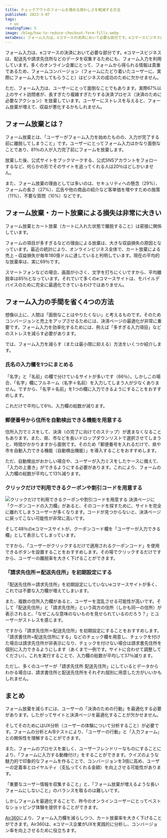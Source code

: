 ```yaml
---
title: チェックアウトのフォームを埋める煩わしさを軽減する方法
published: 2023-3-07
tags: 
  - ux
readingTime: 5
image: /blog/how-to-reduce-checkout-form-fills.webp
metaDesc: フォーム入力は、eコマースの決済において必要な部分です。eコマースビジネスは、配送先や請求先住所などのデータを収集するためにも、フォーム入力を利用しています。多くのオンライン企業にとって、フォームから得られる情報は貴重であるため、フォームコンバージョンはビジネスの成功のために欠かせません。
---
```


フォーム入力は、eコマースの決済において必要な部分です。eコマースビジネスは、配送先や請求先住所などのデータを収集するためにも、フォーム入力を利用しています。多くのオンライン企業にとって、フォームから得られる情報は貴重であるため、フォームコンバージョン（フォームにたどり着いたユーザーに、実際にフォーム入力をしてもらうこと）はビジネスの成功のために欠かせません。

ただ、フォーム入力は、ユーザーにとって面倒なことでもあります。実際67%以上のサイト訪問者が、長すぎたり複雑すぎたりする決済プロセス（決済のために必要なアクション）を放棄しています。ユーザーにストレスを与えると、フォーム放棄が増えて、収益が悪化するかもしれません。

## フォーム放棄とは？
フォーム放棄とは、「ユーザーがフォーム入力を始めたものの、入力が完了する前に離脱してしまうこと」です。ユーザーにとってフォーム入力はかなり面倒なことであり、81％の人が入力完了前にフォームを放棄します。

放棄した後、公式サイトをブックマークする、公式SNSアカウントをフォローするなど、何らかの形でそのサイトを追ってくれる人は20％ほどしかいません。

また、フォーム放棄の理由としては多いのは、セキュリティへの懸念（29%）、フォームの長さ（27%）、広告や他の商品の紹介など客単価を増やすための施策（11%）、不要な質問（10%）などです。

## フォーム放棄・カート放棄による損失は非常に大きい
フォーム放棄とカート放棄（カートに入れた状態で離脱すること）は密接に関係しています。

フォームの項目が多すぎるなどの理由による放棄は、大きな収益損失の原因となっています。最近の統計により、オンラインビジネス全体で、カート放棄による売上・収益損失が毎年180億ドルに達していると判明しています。現在の平均的な放棄率は、実に69％です。

スマートフォンなどの場合、画面が小さく、文字を打ちにくいですから、平均離脱率は85％となっています。それでいて多くのeコマースサイトは、モバイルデバイスのために完全に最適化できているわけではありません。

## フォーム入力の手間を省く4つの方法
想像以上に、人間は「面倒なことはやりたくない」と考えるものです。そのためコンバージョンと売上をアップさせるためには、決済ページの最適化が非常に重要です。フォーム入力を効率化するためには、例えば「多すぎる入力項目」などのストレスを減らす必要があります。

では、フォーム入力を減らす（または最小限に抑える）方法をいくつか紹介します。
### 氏名の入力欄を1つにまとめる
「名字」と「名前」の欄で分けているサイトが多いです（66％）。しかしこの場合、「名字」欄にフルネーム（名字＋名前）を入力してしまう人が少なくありません。ですから、「名字＋名前」を1つの欄に入力できるようにすることをおすすめします。

これだけで平均して6％、入力欄の総数が減ります。
### 郵便番号から住所を自動検出できる機能を用意する
住所入力でミスをして、決済（の完了に向けてのステップ）が進まなくなることもあります。また、県、市などを長いドロップダウンリストで選択させてしまうと、時間がかかりますから面倒です。そのため「郵便番号を入れるだけで、県や市を自動入力できる機能（自動検出機能）」を導入することをおすすめします。

ただ、自動検出がおかしい場合や、ユーザーが入力ミスをしたケースに備えて、「入力の上書き」ができるようにする必要があります。これにより、フォームの入力欄の総数が平均して13%減ります。

### クリックだけで利用できるクーポンや割引コードを用意する
![クリックだけで利用できるクーポンや割引コードを用意する](/blog/how-to-reduce-checkout-form-fills-1.webp)
決済ページに「クーポンコードの入力欄」があると、そのコードを探すために、サイトを完全に離れてしまうユーザーが多くなります。コードが見つからないと、決済ページに戻ってこない可能性が非常に高いです。

そして48％のeコマースサイトが、クーポンコード欄を「ユーザーが入力できる欄」として表示してしまっています。

ですから、「ユーザーがクリックするだけで適用されるクーポンコード」を使用できるボタンを設置することをおすすめします。その場でクリックするだけですから、ユーザーの離脱率を大きく下げることができます。

### 「請求先住所＝配送先住所」を初期設定にする
「配送先住所＝請求先住所」を初期設定にしていないeコマースサイトが多く、これでは不要な入力欄が増えてしまいます。

また、複数の住所入力欄があると、ユーザーを混乱させる可能性が高いです。そして「配送先住所」と「請求先住所」という両方の住所（しかも同一の住所）が表示されると、「なぜこんな意味のないものを見せられているのだろう？」とユーザーがストレスを感じます。

ですから「請求先住所＝配送先住所」を初期設定にすることをおすすめします。「請求書住所=配送先住所にする」などのチェック欄を用意し、チェックを付けた場合は請求先住所が非表示になり、チェックを付けない場合は請求書先住所を個別に入力できるようにします（あくまで一例です。サイトに合わせて調整してください）。これを実行することで、入力欄の総数が平均して37％減ります。

ただし、多くのユーザーが「請求先住所 配送先住所」にしているとデータからわかる場合は、請求書住所と配送先住所をそれぞれ個別に用意した方がいいかもしれません。

## まとめ
フォーム放棄を減らすには、ユーザーの「決済のための行動」を最適化する必要があります。したがってサイトと決済ページを最適化することが欠かせません。

そしてそのためにはUX分析（ユーザーの体験について分析すること）が必要です。フォームの分析とA/Bテストにより、「ユーザーの行動」と「入力フォーム」との関係性を理解することができます。

また、フォームのプロセスを楽しく、ユーザーフレンドリーなものにすることにより、「フォームに入力する動機付け」をすることができます。クイズのような魅力的で印象的なフォームを作ることで、コンバージョンを3倍に高め、ユーザーの定着率とロイヤルティ（支払ってくれる金額）を向上させる可能性があります。

「重要なユーザー情報を収集すること」と、「フォーム放棄が増えるような長いフォームにしないこと」のバランスを取るのは難しいです。

しかしフォームを最適化することで、昨今のオンラインユーザーにとってベストなショッピング体験を提供することができます。

[Air360](/ja/request-demo)により、フォーム入力欄を減らしつつ、カート放棄率を大きく下げることができます。Air360は、eコマース企業がUXを実践的に分析し、コンバージョン率を向上させるために役立ちます。